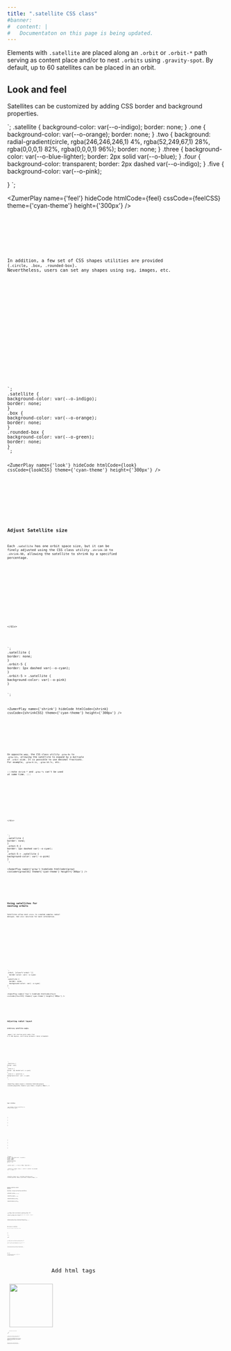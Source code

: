 ```yaml
---
title: ".satellite CSS class"
#banner: 
#  content: |
#   Documentaton on this page is being updated.
---
```



Elements with `.satellite` are placed along an `.orbit` or `.orbit-*` path serving as content place and/or to nest `.orbits` using `.gravity-spot`.  By default, up to 60 satellites can be placed in an orbit. 

## Look and feel

Satellites can be customized by adding CSS border and background properties. 

<div class="bigbang">
  <div class="gravity-spot">
    <div class="orbit-5">
      <div class="satellite one"></div>
      <div class="satellite two"></div>
      <div class="satellite three"></div>
      <div class="satellite four"></div>
      <div class="satellite five"></div>
    </div>
  </div>
</div>
`;
.satellite {
background-color: var(--o-indigo);
border: none;
}
.one {
background-color: var(--o-orange);
border: none;
}
.two {
background: radial-gradient(circle, rgba(246,246,246,1) 4%, rgba(52,249,67,1) 28%, rgba(0,0,0,1) 82%, rgba(0,0,0,1) 96%);
border: none;
}
.three {
background-color: var(--o-blue-lighter);
border: 2px solid var(--o-blue);
}
.four {
background-color: transparent;
border: 2px dashed var(--o-indigo);
}
.five {
background-color: var(--o-pink);

}
`;

<ZumerPlay name={'feel'} hideCode htmlCode={feel} cssCode={feelCSS} theme={'cyan-theme'} height={'300px'} />

<Tabs>
  <TabItem label="HTML" icon="seti:html">
    <Code code={feel} lang="html" />
  </TabItem>
  <TabItem label="CSS" icon="seti:css">
    <Code wrap code={feelCSS} lang="css" />
  </TabItem>
</Tabs>





In addition, a few set of CSS shapes utilities are provided (`.circle`, `.box`, `.rounded-box`). Nevertheless, users can set any shapes using svg, images, etc.



<div class="bigbang">
  <div class="gravity-spot">
    <div class="orbit-5">
      <div class="satellite"></div>
      <div class="satellite"></div>
      <div class="satellite box"></div>
      <div class="satellite box"></div>
      <div class="satellite rounded-box"></div>
      <div class="satellite rounded-box"></div>
    </div>
  </div>
</div>
`;
.satellite {
background-color: var(--o-indigo);
border: none;
}
.box {
background-color: var(--o-orange);
border: none;
}
.rounded-box {
background-color: var(--o-green);
border: none;
}
`;

<ZumerPlay name={'look'} hideCode htmlCode={look} cssCode={lookCSS} theme={'cyan-theme'} height={'300px'} />

<Tabs>
  <TabItem label="HTML" icon="seti:html">
    <Code code={look} lang="html" />
  </TabItem>
  <TabItem label="CSS" icon="seti:css">
    <Code wrap code={lookCSS} lang="css" />
  </TabItem>
</Tabs>



## Adjust Satellite size

Each `.satellite` has one orbit space size, but it can be finely adjusted using the CSS class utility `.shrink-10` to `.shrink-90`, allowing the satellite to shrink by a specified percentage. 


<div class="bigbang">
  <div class="gravity-spot">
    <div class="orbit-5">
      <div class="satellite "></div>
      <div class="satellite shrink-30"></div>
      <div class="satellite shrink-60"></div>
      <div class="satellite shrink-90"></div>
     
    </div>
  </div>
</div>
`;
.satellite {
border: none;
}
.orbit-5 {
border: 1px dashed var(--o-cyan);
}
.orbit-5 > .satellite {
background-color: var(--o-pink)
}

`;

<ZumerPlay name={'shrink'} hideCode htmlCode={shrink} cssCode={shrinkCSS} theme={'cyan-theme'} height={'300px'} />

<Tabs>
  <TabItem label="HTML" icon="seti:html">
    <Code code={shrink} lang="html" />
  </TabItem>
  <TabItem label="CSS" icon="seti:css">
    <Code code={shrinkCSS} lang="css" />
  </TabItem>
</Tabs>

On opposite way, the CSS class utility `.grow-0x` to `.grow-12x`, allowing the satellite to expand by a multiple of `.orbit` size. It is possible to use decimal fractions. For example,  `.grow-0.1x`,  `.grow-10.7x`, etc.

:::note
`shrink-*` and `.grow-*x` can't be used at same time.
:::


<div class="bigbang">
  <div class="gravity-spot">
    <div class="orbit-5">
      <div class="satellite grow-0.5x "></div>
      <div class="satellite grow-2x"></div>
      <div class="satellite grow-3x"></div>
      <div class="satellite grow-3.5x"></div>
     
    </div>
  </div>
</div>
`;
.satellite {
border: none;
}
.orbit-5 {
border: 1px dashed var(--o-cyan);
}
.orbit-5 > .satellite {
background-color: var(--o-pink)
}
`;

<ZumerPlay name={'grow'} hideCode htmlCode={grow} cssCode={growCSS} theme={'cyan-theme'} height={'300px'} />

<Tabs>
  <TabItem label="HTML" icon="seti:html">
    <Code code={grow} lang="html" />
  </TabItem>
  <TabItem label="CSS" icon="seti:css">
    <Code code={growCSS} lang="css" />
  </TabItem>
</Tabs>


## Using satellites for nesting orbits
Satellites allow nest `orbits` to created complex radial designs. See `orbit` secction for more information.

<div class="bigbang">
  <div class="gravity-spot">
    <div class="orbit-4">
      <div class="satellite">
        <div class="gravity-spot">
          <div class="orbit"></div>
          <div class="orbit"></div>
        </div>
      </div>
    </div>
  </div>
</div>
`;
.orbit, [class*='orbit-']{
  border-color: var(--o-cyan)
}
.satellite {
  border: none;
  background-color: var(--o-cyan)
}
`;

<ZumerPlay name={'four'} hideCode htmlCode={four} cssCode={fourCSS} theme={'cyan-theme'} height={'300px'} />

<Tabs>
  <TabItem label="HTML" icon="seti:html">
    <Code code={four} lang="html" />
  </TabItem>
  <TabItem label="CSS" icon="seti:css">
    <Code code={fourCSS} lang="css" />
  </TabItem>
</Tabs>



## Adjusting radial layout


### Arbitrary satellite angle.

**`.angle-*`:** Set starting point angle from 0 to 360 degrees, overrriding automatic radial arragement.

<div class="bigbang">
  <div class="gravity-spot">
    <div class="orbit-5">
      <div class="satellite angle-315"></div>
    </div>
  </div>
</div>
`;
.satellite {
border: none;
}
.orbit-5 {
border: 1px dashed var(--o-cyan);
}
.orbit-5 > .satellite {
background-color: var(--o-cyan)
}
`;

<ZumerPlay name={'angle'} hideCode htmlCode={angle} cssCode={angleCSS} theme={'cyan-theme'} height={'300px'} />

<Tabs>
  <TabItem label="HTML" icon="seti:html">
    <Code code={angle} lang="html" />
  </TabItem>
  <TabItem label="CSS" icon="seti:css">
    <Code code={angleCSS} lang="css" />
  </TabItem>
</Tabs>

### Sync rotation
**`.sync-rotation`** informs satellites to follow orbital path.

<div class="wrapper">
  <div class="bigbang">
    <div class="gravity-spot">
      <div class="orbit-5">
        <div class="satellite">🔻</div>
        <div class="satellite">🔻</div>
        <div class="satellite">🔻</div>
        <div class="satellite">🔻</div>
      </div>
    </div>
  </div>
</div>
<div class="wrapper">
  <div class="bigbang">
    <div class="gravity-spot">
      <div class="orbit-5">
        <div class="satellite sync-rotation">🔻</div>
        <div class="satellite sync-rotation">🔻</div>
        <div class="satellite sync-rotation">🔻</div>
        <div class="satellite sync-rotation">🔻</div>
      </div>
    </div>
  </div>
</div>
`;
.wrapper {
border: 1px dotted var(--o-purple);
height: 180px;
width: 180px;
float: left;
overflow: hidden;
margin: 5px;
}

.gravity-spot {
--o-force: 200px !important;
}

.satellite {
border: none;
}
.orbit-5 {
border: 1px dashed var(--o-cyan);
}

`;

<ZumerPlay name={'sync'} hideCode htmlCode={sync} cssCode={syncCSS} theme={'cyan-theme'} height={'300px'} />

<Tabs>
  <TabItem label="HTML" icon="seti:html">
    <Code code={sync} lang="html" />
  </TabItem>
  <TabItem label="CSS" icon="seti:css">
    <Code code={syncCSS} lang="css" />
  </TabItem>
</Tabs>

### Relative satellite orbital position

By default, `.satellite` is positioned in the middle of orbit path. To change that, there some CSS utilities:

**`.inner-orbit`:** To place an`.satellite` just below its orbit.

**`.outer-orbit`:** To place `.satellite` just above its orbit.

**`.quarter-inner-orbit`:** To place `.satellite` a 25% into its orbit.

**`.quarter-outer-orbit`:** To place `.satellite` a 25% outer its orbit.


  <div class="bigbang">
    <div class="gravity-spot">
      <div class="orbit-5">
        <div class="satellite grow-1x outer-orbit "></div>
        <div class="satellite grow-1x quarter-outer-orbit"></div>
        <div class="satellite grow-1x quarter-inner-orbit"></div>
        <div class="satellite grow-1x inner-orbit"></div>
      </div>
    </div>
  </div>

`;
.wrapper {
border: 1px dotted var(--o-purple);
height: 250px;
width: 250px;
float: left;
overflow: hidden;
margin: 5px;
}


.satellite {
border: none;
background-color: var(--o-pink)
}
.orbit-5 {
border: 1px dashed var(--o-cyan);
}

`;

<ZumerPlay name={'inner'} hideCode htmlCode={inner} cssCode={innerCSS} theme={'cyan-theme'} height={'300px'} />

<Tabs>
  <TabItem label="HTML" icon="seti:html">
    <Code code={inner} lang="html" />
  </TabItem>
  <TabItem label="CSS" icon="seti:css">
    <Code code={innerCSS} lang="css" />
  </TabItem>
</Tabs>



## Add content to satellites
Satellites are suitable to render different content. 


  <div class="bigbang">
    <div class="gravity-spot">
      <div class="orbit-5">
        <div class="satellite grow-1x">Add</div>
        <div class="satellite grow-1x">text</div>
        <div class="satellite grow-1.8x">content</div>
       
      </div>
    </div>
  </div>

`;
.wrapper {
border: 1px dotted var(--o-purple);
height: 250px;
width: 250px;
float: left;
overflow: hidden;
margin: 5px;
}


.satellite {
border: none;
background-color: var(--o-pink);
color: white;
}
.orbit-5 {
border: 1px dashed var(--o-cyan);
}

`;

<ZumerPlay name={'nocapsule'} hideCode htmlCode={nocapsule} cssCode={nocapsuleCSS} theme={'cyan-theme'} height={'300px'} />

<Tabs>
  <TabItem label="HTML" icon="seti:html">
    <Code code={nocapsule} lang="html" />
  </TabItem>
  <TabItem label="CSS" icon="seti:css">
    <Code code={nocapsuleCSS} lang="css" />
  </TabItem>
</Tabs>

### With `.capsule`
If other content than characters is used, it is desirable to use `.capsule` element inside a `.satellite`. See `capsule` reference on documentation.



  <div class="bigbang">
    <div class="gravity-spot">
      <div class="orbit-5">
        <div class="satellite grow-2x rounded-box">
          <div class="capsule">
            <span style="color:  var(--o-blue); font-size:13px; ">
             Add html tags
            </span>
          </div>
        </div>
        <div class="satellite grow-2x"> 
          <div class="capsule ">
            <img src="/orbit-docs/favicon.svg" width="100"/>
          </div>
        </div>
        <div class="satellite sync-rotation">
         <div class="capsule title flip">
          Inside capsule you can put any content
      
          </div>
        </div>
      </div>
    </div>
  </div>

`;
.wrapper {
border: 1px dotted var(--o-purple);
height: 250px;
width: 250px;
float: left;
overflow: hidden;
margin: 5px;
}


.satellite {
border: none;
background-color: var(--o-blue-lighter)
}
.satellite:last-child {
background-color: transparent
}
.title {
width: 150px;
border: 1px solid var(--o-green);
color:  var(--o-green-dark);
background-color: var(--o-green-lighter);
}
.orbit-5 {
border: 1px dashed var(--o-cyan);
}

`;

<ZumerPlay name={'capsule'} hideCode htmlCode={capsule} cssCode={capsuleCSS} theme={'cyan-theme'} height={'300px'} />

<Tabs>
  <TabItem label="HTML" icon="seti:html">
    <Code code={capsule} lang="html" />
  </TabItem>
  <TabItem label="CSS" icon="seti:css">
    <Code code={capsuleCSS} lang="css" />
  </TabItem>
</Tabs>





